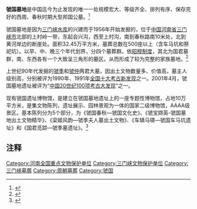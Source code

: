 {{文物保护单位
| 级别 = 全国
| 名称 = 虢国墓地
| 图片 = 1962-03 1962年 三门峡虢国遗址.jpg
| 编号 = 4-59
| 分类 = 古墓葬
| 时代 = [[周朝|周]]
| 所在 = [[河南省|河南省]][[三门峡市|三门峡市]]
| 登录 = 1996年
| Cat = 河南全国重点文物保护单位
}}

'''虢国墓地'''是中国迄今为止发现的唯一一处规模宏大、等级齐全、排列有序、保存完好的西周、春秋时期大型邦国公墓。<ref>{{Cite web|url=http://cul.china.com.cn/zhanlan/2011-07/11/content_4323923.htm|title=虢国遗址博物馆：看驰骋在黄土高原上的战车|accessdate=2018-05-02|work=cul.china.com.cn|archive-url=https://web.archive.org/web/20180502213621/http://cul.china.com.cn/zhanlan/2011-07/11/content_4323923.htm|archive-date=2018-05-02|dead-url=yes}}</ref>

虢国墓地是因为[[三门峡水库|三门峡水库]]的兴建而于1956年开始发掘的，位于[[中国|中国]][[河南省|河南省]][[三门峡市|三门峡市]]北部的上村岭一带，东起会兴沟，西至上村沟，南到春秋路南10米处，北到黄河岸边的断崖处。面积32.45万平方米，墓葬总数在500座以上（含车马坑和祭祀坑）。以早、中、晚三个年代划界，分四个墓葬群。依[[昭穆制度|昭穆制度]]，其北为国君墓群，南、东西各有一个大致呈三角形的墓区。从而形成了较为完整的家族墓地。<ref>{{cite web|author=考古与文物|title=虢国墓地墓葬制度述论|url=http://www.cnki.net/KCMS/detail/detail.aspx?QueryID=78&CurRec=8&recid=&filename=KGYW200306006&dbname=CJFD2003&dbcode=CJFQ&pr=&urlid=&yx=&v=MjQ0MjNTZWJHNEh0TE1xWTlGWW9SOGVYMUx1eFlTN0RoMVQzcVRyV00xRnJDVVJMNmZiK1pvRkNqbFc3M01MaXI=|accessdate=2003年06期|archive-date=2020-11-06|archive-url=https://web.archive.org/web/20201106142333/https://www.cnki.net/KCMS/detail/detail.aspx?QueryID=78&CurRec=8&recid=&filename=KGYW200306006&dbname=CJFD2003&dbcode=CJFQ&pr=&urlid=&yx=&v=MjQ0MjNTZWJHNEh0TE1xWTlGWW9SOGVYMUx1eFlTN0RoMVQzcVRyV00xRnJDVVJMNmZiK1pvRkNqbFc3M01MaXI=|dead-url=yes}}</ref>

上世纪90年代发掘的[[虢季|虢季]]和[[虢仲|虢仲]]两君大墓，因出土文物数量多、价值高，墓主人级别高，分别被评为1990年、1991年[[全国十大考古新发现|全国十大考古新发现]]之一。2001年4月，虢国墓地遗址被评为“[[中国20世纪100项考古大发现|中国20世纪100项考古大发现]]”之一。

现有虢国遗址博物馆，是建立在虢国墓地遗址上的一座专题性博物馆，占地10万平方米，是集文物陈列，遗址展示、园林景观为一体的国家二级博物馆，AAAA级景区。基本陈列分为5个部分，为《虢国春秋—虢国文化史》、《虢宝撷英-虢国墓地出土文物精华》、《梁姬风韵—虢季夫人墓出土文物》、《车辚马啸—虢国车马坑遗址》和《国君觅踪—虢季墓遗址》。<ref>{{Cite web|url=http://www.guostate.com/gonggao/news_show.asp?id=2|title=虢国公告|accessdate=2018-05-02|work=www.guostate.com|archive-date=2018-05-02|archive-url=https://web.archive.org/web/20180502212416/http://www.guostate.com/gonggao/news_show.asp?id=2|dead-url=no}}</ref>

==注释==

{{Reflist|2}}
{{河南全国重点文物保护单位}}

[[Category:河南全国重点文物保护单位|Category:河南全国重点文物保护单位]]
[[Category:三门峡文物保护单位|Category:三门峡文物保护单位]]
[[Category:三门峡墓葬|Category:三门峡墓葬]]
[[Category:周朝墓葬|Category:周朝墓葬]]
[[Category:虢国|Category:虢国]]